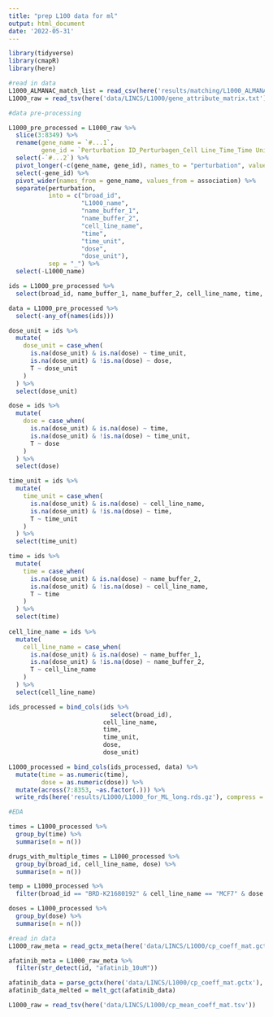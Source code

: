 ```yaml
---
title: "prep L100 data for ml"
output: html_document
date: '2022-05-31'
---
```


```r
library(tidyverse)
library(cmapR)
library(here)
```

```r
#read in data 
L1000_ALMANAC_match_list = read_csv(here('results/matching/L1000_ALMANAC_matches.csv'))
L1000_raw = read_tsv(here('data/LINCS/L1000/gene_attribute_matrix.txt'))
```

```r
#data pre-processing

L1000_pre_processed = L1000_raw %>% 
  slice(3:8349) %>% 
  rename(gene_name = `#...1`,
         gene_id = `Perturbation ID_Perturbagen_Cell Line_Time_Time Unit_Dose_Dose Unit`) %>% 
  select(-`#...2`) %>% 
  pivot_longer(-c(gene_name, gene_id), names_to = "perturbation", values_to = "association") %>%
  select(-gene_id) %>% 
  pivot_wider(names_from = gene_name, values_from = association) %>% 
  separate(perturbation, 
           into = c("broad_id",
                    "L1000_name",
                    "name_buffer_1",
                    "name_buffer_2",
                    "cell_line_name",
                    "time",
                    "time_unit",
                    "dose",
                    "dose_unit"),
           sep = "_") %>% 
  select(-L1000_name)

ids = L1000_pre_processed %>% 
  select(broad_id, name_buffer_1, name_buffer_2, cell_line_name, time, time_unit, dose, dose_unit)

data = L1000_pre_processed %>% 
  select(-any_of(names(ids)))

dose_unit = ids %>% 
  mutate(
    dose_unit = case_when(
      is.na(dose_unit) & is.na(dose) ~ time_unit,
      is.na(dose_unit) & !is.na(dose) ~ dose,
      T ~ dose_unit
    )
  ) %>% 
  select(dose_unit)

dose = ids %>% 
  mutate(
    dose = case_when(
      is.na(dose_unit) & is.na(dose) ~ time,
      is.na(dose_unit) & !is.na(dose) ~ time_unit,
      T ~ dose
    )
  ) %>% 
  select(dose)

time_unit = ids %>% 
  mutate(
    time_unit = case_when(
      is.na(dose_unit) & is.na(dose) ~ cell_line_name,
      is.na(dose_unit) & !is.na(dose) ~ time,
      T ~ time_unit
    )
  ) %>% 
  select(time_unit)

time = ids %>% 
  mutate(
    time = case_when(
      is.na(dose_unit) & is.na(dose) ~ name_buffer_2,
      is.na(dose_unit) & !is.na(dose) ~ cell_line_name,
      T ~ time
    )
  ) %>% 
  select(time)
    
cell_line_name = ids %>% 
  mutate(
    cell_line_name = case_when(
      is.na(dose_unit) & is.na(dose) ~ name_buffer_1,
      is.na(dose_unit) & !is.na(dose) ~ name_buffer_2,
      T ~ cell_line_name
    )
  ) %>% 
  select(cell_line_name)

ids_processed = bind_cols(ids %>% 
                            select(broad_id),
                          cell_line_name,
                          time,
                          time_unit,
                          dose,
                          dose_unit)

L1000_processed = bind_cols(ids_processed, data) %>%
  mutate(time = as.numeric(time),
         dose = as.numeric(dose)) %>%
  mutate(across(7:8353, ~as.factor(.))) %>% 
  write_rds(here('results/L1000/L1000_for_ML_long.rds.gz'), compress = "gz")
```

```r
#EDA

times = L1000_processed %>%
  group_by(time) %>% 
  summarise(n = n())

drugs_with_multiple_times = L1000_processed %>% 
  group_by(broad_id, cell_line_name, dose) %>% 
  summarise(n = n())

temp = L1000_processed %>% 
  filter(broad_id == "BRD-K21680192" & cell_line_name == "MCF7" & dose == 10)

doses = L1000_processed %>%
  group_by(dose) %>% 
  summarise(n = n())
```

```r
#read in data 
L1000_raw_meta = read_gctx_meta(here('data/LINCS/L1000/cp_coeff_mat.gctx'), dim = "col")

afatinib_meta = L1000_raw_meta %>% 
  filter(str_detect(id, "afatinib_10uM"))

afatinib_data = parse_gctx(here('data/LINCS/L1000/cp_coeff_mat.gctx'), cid=afatinib_meta$id)
afatinib_data_melted = melt_gct(afatinib_data)

L1000_raw = read_tsv(here('data/LINCS/L1000/cp_mean_coeff_mat.tsv'))


```


